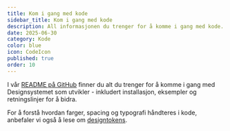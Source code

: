 ```yaml
---
title: Kom i gang med kode
sidebar_title: Kom i gang med kode
description: All informasjonen du trenger for å komme i gang med kode.
date: 2025-06-30
category: Kode
color: blue
icon: CodeIcon
published: true
order: 10
---
```


I vår [README på GitHub](https://github.com/digdir/designsystemet#table-of-contents) finner du alt du trenger for å komme i gang med Designsystemet som utvikler - inkludert installasjon, eksempler og retningslinjer for å bidra.

For å forstå hvordan farger, spacing og typografi håndteres i kode, anbefaler vi også å lese om [designtokens](/no/fundamentals/design-tokens/variables).
